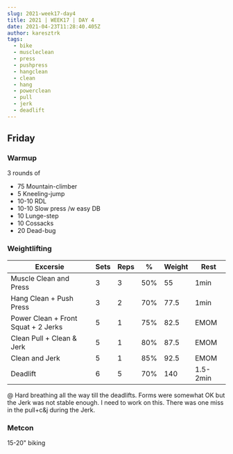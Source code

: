 ```yaml
---
slug: 2021-week17-day4
title: 2021 | WEEK17 | DAY 4
date: 2021-04-23T11:28:40.405Z
author: karesztrk
tags:
  - bike
  - muscleclean
  - press
  - pushpress
  - hangclean
  - clean
  - hang
  - powerclean
  - pull
  - jerk
  - deadlift
---
```

## Friday

### Warmup

3 rounds of

* 75 Mountain-climber
* 5 Kneeling-jump
* 10-10 RDL
* 10-10 Slow press /w easy DB
* 10 Lunge-step
* 10 Cossacks
* 20 Dead-bug

### Weightlifting

| Excersie                            | Sets | Reps | %   | Weight | Rest     |
| ----------------------------------- | ---- | ---- | --- | ------ | -------- |
| Muscle Clean and Press              | 3    | 3    | 50% | 55     | 1min     |
| Hang Clean + Push Press             | 3    | 2    | 70% | 77.5   | 1min     |
| Power Clean + Front Squat + 2 Jerks | 5    | 1    | 75% | 82.5   | EMOM     |
| Clean Pull + Clean & Jerk           | 5    | 1    | 80% | 87.5   | EMOM     |
| Clean and Jerk                      | 5    | 1    | 85% | 92.5   | EMOM     |
| Deadlift                            | 6    | 5    | 70% | 140    | 1.5-2min |

@ Hard breathing all the way till the deadlifts. Forms were somewhat OK but the Jerk was not stable enough. I need to work on this. There was one miss in the pull+c&j during the Jerk.

### Metcon

15-20" biking